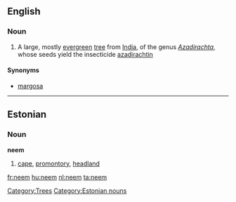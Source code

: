 ==English==

===Noun===
{{wikipedia}}
{{en-noun}}

# A large, mostly [[evergreen]] [[tree]] from [[India]], of the genus ''[[Azadirachta]]'', whose seeds yield the insecticide [[azadirachtin]]

====Synonyms====
*[[margosa]]

[[Category:Trees]]
----

==Estonian==
{{wikipedia|lang=et}}

===Noun===
'''neem'''

# {{geography|lang=et}} [[cape]], [[promontory]], [[headland]]

[[Category:Estonian nouns]]

[[fr:neem]]
[[hu:neem]]
[[nl:neem]]
[[ta:neem]]